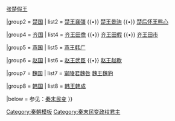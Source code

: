 {{Navbox
|name = 秦末復國諸侯
|title = [[秦末民变|秦末起义]]诸侯
|image = 
|titlestyle = background-color:#EFECD1
| state  = collapsed

|group1 = [[楚 (秦朝)|张楚]]
| list1 = [[陈胜|张楚隐王陈胜]]{{•}} [[吳廣|张楚假王]]

|group2 = [[楚国]]
| list2 = [[襄彊|楚王襄彊]] {{•}} [[景駒|楚王景驹]] {{•}} [[楚義帝|楚后怀王熊心]]

|group4 = [[齐国 (秦楚之际)|齐国]]
| list4 = [[田儋|齐王田儋]] {{•}} [[田假|齐王田假]] {{•}} [[田巿|齐王田巿]]

|group5 = [[燕国]]
| list5 = [[韓廣|燕王韩广]]

|group6 = [[赵国]]
| list6 = [[武臣|赵王武臣]] {{•}} [[赵歇|赵王赵歇]]

|group7 = [[魏国 (战国)|魏国]]
| list7 = [[魏咎|甯陵君魏咎]] {{to}} [[魏豹|魏王魏豹]]

|group8 = [[韩国 (战国)|韩国]]
| list8 = [[韓成|韩王韩成]]

|below = 参见：[[秦末民变]]
}}
<noinclude>
[[Category:秦朝模板]]
[[Category:秦末民变政权君主]]
</noinclude>